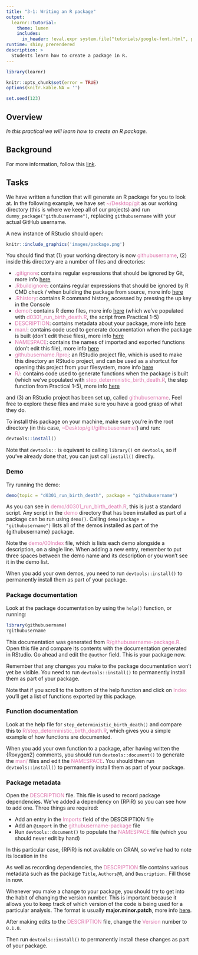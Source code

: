 ```yaml
---
title: "3-1: Writing an R package"
output: 
  learnr::tutorial:
    theme: lumen
    includes:
      in_header: !eval.expr system.file("tutorials/google-font.html", package = "RPiR")
runtime: shiny_prerendered
description: >
  Students learn how to create a package in R.
---
```


```r
library(learnr)

knitr::opts_chunk$set(error = TRUE)
options(knitr.kable.NA = '')

set.seed(123)
```

## Overview

*In this practical we will learn how to create an R package.*

## Background

For more information, follow this [link](https://r-pkgs.org).

## Tasks

We have written a function that will generate an R package for you to 
look at. In the following example, we have set 
<span style="color: #de77ae;">~/Desktop/git</span> as our working directory
(this is where we keep all of our projects) and run 
`dummy_package("githubusername")`, replacing `githubusername` with your actual 
GitHub username. 

A new instance of RStudio should open:

```r
knitr::include_graphics('images/package.png')
```

You should find that (1) your working directory is now 
<span style="color: #de77ae;">githubusername</span>, (2) inside this directory
are a number of files and directories:

* <span style="color: #de77ae;">.gitignore</span>: contains regular
expressions that should be ignored by Git, more info
[here](https://www.pluralsight.com/guides/how-to-use-gitignore-file)
* <span style="color: #de77ae;">.Rbuildignore</span>: contains regular
expressions that should be ignored by R CMD check / when building the package 
from source, more info
[here](https://r-pkgs.org/package-structure-state.html#rbuildignore)
* <span style="color: #de77ae;">.Rhistory</span>: contains R command history, 
accessed by pressing the up key in the Console
* <span style="color: #de77ae;">demo/</span>: contains R demo files, more info
[here](https://r-pkgs.org/misc.html#demo) (which we've populated with 
<span style="color: #de77ae;">d0301_run_birth_death.R</span>, the
script from Practical 1-5)
* <span style="color: #de77ae;">DESCRIPTION</span>: contains metadata about 
your package, more info [here](https://r-pkgs.org/description.html)
* <span style="color: #de77ae;">man/</span>: contains code used to generate 
documentation when the package is built (don't edit these files), more info 
[here](https://r-pkgs.org/man.html#man-workflow)
* <span style="color: #de77ae;">NAMESPACE</span>: contains the names of 
imported and exported functions (don't edit this file), more info
[here](https://r-pkgs.org/namespace.html#namespace)
* <span style="color: #de77ae;">githubusername.Rproj</span>: an RStudio project 
file, which is used to make this directory an RStudio project, and can be used 
as a shortcut for opening this project from your filesystem, more info 
[here](https://support.rstudio.com/hc/en-us/articles/200526207-Using-Projects)
* <span style="color: #de77ae;">R/</span>: contains code used to generate 
functions when the package is built (which we've populated with 
<span style="color: #de77ae;">step_deterministic_birth_death.R</span>, the
step function from Practical 1-5), more info
[here](https://r-pkgs.org/r.html#code-organising)

and (3) an RStudio project has been set up, called 
<span style="color: #de77ae;">githubusername</span>. Feel free to explore these 
files and make sure you have a good grasp of what they do.

To install this package on your machine, make sure you're in the root directory 
(in this case, <span style="color: #de77ae;">~Desktop/git/githubusername/</span>) 
and run:

```r
devtools::install()
```

Note that `devtools::` is equivant to calling `library()` on `devtools`, so if 
you've already done that, you can just call `install()` directly.

### Demo

Try running the demo:

```r
demo(topic = "d0301_run_birth_death", package = "githubusername")
```

As you can see in <span style="color: #de77ae;">demo/d0301_run_birth_death.R</span>, 
this is just a standard script. Any script in the
<span style="color: #de77ae;">demo</span> directory that has been installed as part of a 
package can be run using `demo()`. Calling `demo(package = "githubusername")` lists
all of the demos installed as part of the {githubusername} package. 

Note the <span style="color: #de77ae;">demo/00Index</span> file, which is lists 
each demo alongside a description, on a single line. When adding a new entry, 
remember to put three spaces between the demo name and its description or you 
won't see it in the demo list.

When you add your own demos, you need to run `devtools::install()` to 
permanently install them as part of your package.

### Package documentation

Look at the package documentation by using the `help()` function, or running:

```r
library(githubusername) 
?githubusername
```

This documentation was generated from 
<span style="color: #de77ae;">R/githubusername-package.R</span>. Open this file
and compare its contents with the documentation generated in RStudio. 
Go ahead and edit the `@author` field. This is your package now.

Remember that any changes you make to the package documentation won't yet be 
visible. You need to run `devtools::install()` to permanently install them as 
part of your package.

Note that if you scroll to the bottom of the help function and click on 
<span style="color: #de77ae;">Index</span> you'll get a list of functions 
exported by this package. 

### Function documentation

Look at the help file for `step_deterministic_birth_death()` and compare this
to <span style="color: #de77ae;">R/step_deterministic_birth_death.R</span>, 
which gives you a simple example of how functions are documented. 

When you add your own function to a package, after having written the 
{Roxygen2} comments, you should run `devtools::document()` to generate the 
<span style="color: #de77ae;">man/</span> files and edit the 
<span style="color: #de77ae;">NAMESPACE</span>. You should then run 
`devtools::install()` to permanently install them as part 
of your package.

### Package metadata

Open the <span style="color: #de77ae;">DESCRIPTION</span> file. This file is 
used to record package dependencies. We've added a dependency on {RPiR} so you
can see how to add one. Three things are required:

* Add an entry in the <span style="color: #de77ae;">Imports</span> field of the
DESCRIPTION file
* Add an `@import` in the 
<span style="color: #de77ae;">githubusername-package</span> file
* Run `devtools::document()` to populate the 
<span style="color: #de77ae;">NAMESPACE</span> file (which you should never 
edit by hand)

In this particular case, {RPiR} is not available on CRAN, so we've had to 
note its location in the 


As well as recording dependencies, the 
<span style="color: #de77ae;">DESCRIPTION</span> file contains various metadata
such as the package `Title`, 
`Authors@R`, and
`Description.` Fill those in now.

Whenever you make a change to your package, you should try to get into the 
habit of changing the version number. This is important because it allows
you to keep track of which version of the code is being used for a 
particular analysis. The format is usually **major.minor.patch**, more info
[here](https://semver.org). 

After making edits to the <span style="color: #de77ae;">DESCRIPTION</span> 
file, change the <span style="color: #de77ae;">Version</span> number to `0.1.0`.

Then run `devtools::install()` to permanently install these changes as part of 
your package.
